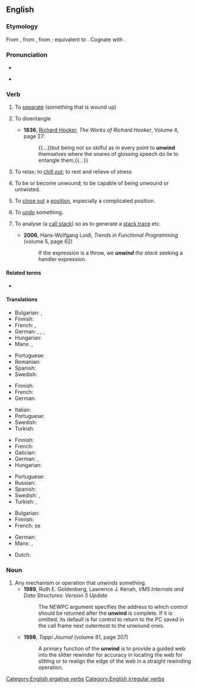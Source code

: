 ==English==

===Etymology===
From {{inh|en|enm|unwinden}}, from {{inh|en|ang|unwindan|t=to unwind; unwrap}}, from {{inh|en|gem-pro|*andawindaną|t=to unwind}}; equivalent to {{pre|en|un|wind|id1=reversal prefix|t2=to coil}}. Cognate with {{cog|nl|ontwinden|t=to unwind}}.

===Pronunciation===
* {{IPA|en|/ʌnˈwaɪnd/}}
* {{audio|en|En-au-unwind.ogg|Audio (AU)}}
*: {{rhymes|en|aɪnd|s=2}}

===Verb===
{{en-verb|unwinds|unwinding|unwound}}

# {{lb|en|transitive}} To [[separate]] (something that is wound up)
#: {{ux|en|to '''unwind''' a ball of yarn}}
#: {{ux|en|Could you '''unwind''' about a foot of ribbon so I can finish the package?}}
#: {{syn|en|untwist|untwine}}
# {{lb|en|transitive|obsolete}} To disentangle
#* '''1836''', [[w:Richard Hooker|Richard Hooker]], ''The Works of Richard Hooker'', Volume 4, page 27:
#*: {{...}}but being not so skilful as in every point to '''unwind''' themselves where the snares of glossing speech do lie to entangle them,{{...}}
# {{lb|en|intransitive|slang}} To relax; to [[chill out]]; to rest and relieve of stress
#: {{ux|en|After work, I like to '''unwind''' by smoking a pipe while reading the paper.}}
# {{lb|en|intransitive}} To be or become unwound; to be capable of being unwound or untwisted.
# {{lb|en|transitive|finance}} To [[close out]] a [[position]], especially a complicated position.
# {{lb|en|transitive|finance}} To [[undo]] something.
# {{lb|en|transitive|programming}} To analyse (a [[call stack]]) so as to generate a [[stack trace]] etc.
#* '''2006''', Hans-Wolfgang Loidl, ''Trends in Functional Programming'' (volume 5, page 62)
#*: If the expression is a throw, we '''''unwind''' the stack'' seeking a handler expression.

====Related terms====
* {{l|en|wind}}

====Translations====
{{trans-top|To wind off}}
* Bulgarian: {{t+|bg|развивам}}, {{t+|bg|размотавам}}
* Finnish: {{t+|fi|purkaa}}
* French: {{t+|fr|dérouler}}, {{t+|fr|débobiner}}
* German: {{t+|de|abwickeln}}, {{t|de|loswickeln}}, {{t+|de|abspulen}}, {{t+|de|abdocken}} {{qualifier|textil.}}
* Hungarian: {{t|hu|legombolyít}}
* Manx: {{t|gv|neuchass}}, {{t|gv|neuhogher}}
{{trans-mid}}
* Portuguese: {{t+|pt|desenrolar}}
* Romanian: {{t+|ro|deșira}}
* Spanish: {{t+|es|desenrollar}}
* Swedish: {{t|sv|nysta upp}}
{{trans-bottom}}

{{trans-top|To disentangle}}
* Finnish: {{t+|fi|avata}}
* French: {{t+|fr|démêler}}
* German: {{t+|de|entwirren}}
{{trans-mid}}
* Italian: {{t+|it|slegare}}
* Portuguese: {{t+|pt|desembaraçar}}
* Swedish: {{t|sv|nysta i}}
* Turkish: {{t+|tr|çözmek}}
{{trans-bottom}}

{{trans-top|To relax}}
* Finnish: {{t+|fi|rentoutua}}
* French: {{t+|fr|décompresser}}
* Galician: {{t|gl|esparexer}}
* German: {{t+|de|abschalten}} {{qualifier|figurative}}, {{t|de|sich entspannen}}
* Hungarian: {{t+|hu|ellazul}}
{{trans-mid}}
* Portuguese: {{t+|pt|espairecer}}
* Russian: {{t+|ru|расслабляться}}
* Spanish: {{t+|es|relajarse}}
* Swedish: {{t|sv|varva ner}}, {{t|sv|varva ned}}
* Turkish: {{t+|tr|gevşemek}}, {{t+|tr|rahatlamak}}
{{trans-bottom}}

{{trans-top|To be or become unwound}}
* Bulgarian: {{t|bg|развивам се}}
* Finnish: {{t+|fi|purkautua}}
* French: se {{t+|fr|défaire}}
{{trans-mid}}
* German: {{t|de|sich abwickeln}}
* Manx: {{t|gv|neuchass}}, {{t|gv|neuhogher}}
{{trans-bottom}}

{{checktrans-top}}
* Dutch: {{t+check|nl|afwikkelen}}
{{trans-mid}}
{{trans-bottom}}

===Noun===
{{en-noun}}

# Any mechanism or operation that unwinds something.
#* '''1989''', Ruth E. Goldenberg, Lawrence J. Kenah, ''VMS Internals and Data Structures: Version 5 Update''
#*: The NEWPC argument specifies the address to which control should be returned after the '''unwind''' is complete. If it is omitted, its default is for control to return to the PC saved in the call frame next outermost to the unwound ones.
#* '''1998''', ''Tappi Journal'' (volume 81, page 207)
#*: A primary function of the '''unwind''' is to provide a guided web into the slitter rewinder for accuracy in locating the web for slitting or to realign the edge of the web in a straight rewinding operation.

[[Category:English ergative verbs]]
[[Category:English irregular verbs]]